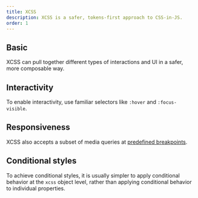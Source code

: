 ```yaml
---
title: XCSS
description: XCSS is a safer, tokens-first approach to CSS-in-JS.
order: 1
---
```




<CodeDocsHeader
  name="@atlaskit/primitives"
  repository="https://bitbucket.org/atlassian/atlassian-frontend-mirror"
  directoryName="primitives"
/>

## Basic

XCSS can pull together different types of interactions and UI in a safer, more composable way.

<Example Component={xcssBasic} packageName="@atlaskit/primitives/xcss" />

## Interactivity

To enable interactivity, use familiar selectors like `:hover` and `:focus-visible`.

<Example Component={xcssInteractive} packageName="@atlaskit/primitives/xcss" />

## Responsiveness

XCSS also accepts a subset of media queries at [predefined breakpoints](/components/primitives/responsive/breakpoints/examples).

<Example Component={xcssResponsive} packageName="@atlaskit/primitives/xcss" />

## Conditional styles

To achieve conditional styles, it is usually simpler to apply conditional behavior at the `xcss` object level, rather than applying conditional behavior to individual properties.

<Example Component={xcssConditional} packageName="@atlaskit/primitives/xcss" />
